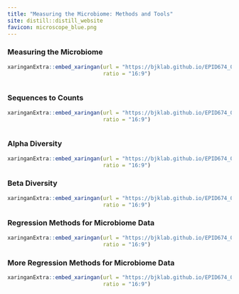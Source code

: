 ```yaml
---
title: "Measuring the Microbiome: Methods and Tools"
site: distill::distill_website
favicon: microscope_blue.png
---
```


### Measuring the Microbiome  

```r

xaringanExtra::embed_xaringan(url = "https://bjklab.github.io/EPID674_001_intro-to-microbiome-data/lecture_welcome-to-EPID674.html",
                              ratio = "16:9")



```
  
  
### Sequences to Counts  

```r

xaringanExtra::embed_xaringan(url = "https://bjklab.github.io/EPID674_002_sequences-to-counts/lecture_sequences-to-count-data.html",
                              ratio = "16:9")



```
  
  
### Alpha Diversity  
  
```r

xaringanExtra::embed_xaringan(url = "https://bjklab.github.io/EPID674_005_alpha-diversity/lecture_alpha-diversity.html",
                              ratio = "16:9")


```
  
  
### Beta Diversity  
  
```r

xaringanExtra::embed_xaringan(url = "https://bjklab.github.io/EPID674_006_beta-diversity/lecture_beta-diversity.html",
                              ratio = "16:9")


```
  
  
### Regression Methods for Microbiome Data  
  
```r

xaringanExtra::embed_xaringan(url = "https://bjklab.github.io/EPID674_008_microbiome-regression/lecture_microbiome-regression.html",
                              ratio = "16:9")


```
  
  
### More Regression Methods for Microbiome Data  
  
```r

xaringanExtra::embed_xaringan(url = "https://bjklab.github.io/EPID674_009_more-microbiome-regression/lecture_more-microbiome-regression.html",
                              ratio = "16:9")


```

  
  

